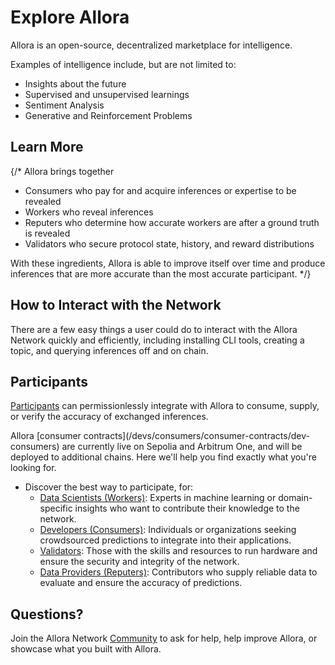 

# Explore Allora
 
Allora is an open-source, decentralized marketplace for intelligence.

Examples of intelligence include, but are not limited to:

- Insights about the future
- Supervised and unsupervised learnings
- Sentiment Analysis
- Generative and Reinforcement Problems

## Learn More

<Cards>
  <Card title="Home" href="/home/explore" />
  <Card title="Developers" href="/devs/get-started/setup-wallet" />
  <Card title="Community" href="/community/contribute" />
</Cards>

<Cards>
  <Card title="Participants" href="/home/participants" />
  <Card title="Layers of the Network" href="/home/layers" />
  <Card title="Tokenomics" href="/home/tokenomics" />
</Cards>

{/* Allora brings together
- Consumers who pay for and acquire inferences or expertise to be revealed
- Workers who reveal inferences
- Reputers who determine how accurate workers are after a ground truth is revealed
- Validators who secure protocol state, history, and reward distributions

With these ingredients, Allora is able to improve itself over time and produce inferences that are more accurate than the most accurate participant. */}

## How to Interact with the Network

There are a few easy things a user could do to interact with the Allora Network quickly and efficiently, including installing CLI tools, creating a topic, and querying inferences off and on chain. 

<Cards>
  <Card title="Installation" href="/devs/get-started/installation/cli" />
  <Card title="Setup a Wallet" href="/devs/get-started/setup-wallet" />
  <Card title="Basic Usage" href="/devs/get-started/basic-usage" />
  <Card title="Create a Topic" href="/devs/topic-creators/how-to-create-topic" />
  <Card title="Query Inferences" href="/devs/consumers/onchain-query-existing-data" />
</Cards>

## Participants

[Participants](/home/participants) can permissionlessly integrate with Allora to consume, supply, or verify the accuracy of exchanged inferences.

<Callout>
Allora [consumer contracts](/devs/consumers/consumer-contracts/dev-consumers) are currently live on Sepolia and Arbitrum One, and will be deployed to additional chains.
</Callout>
Here we'll help you find exactly what you're looking for.

- Discover the best way to participate, for:
  - [Data Scientists (Workers)](/devs/workers): Experts in machine learning or domain-specific insights who want to contribute their knowledge to the network.
  - [Developers (Consumers)](/devs/consumers): Individuals or organizations seeking crowdsourced predictions to integrate into their applications.
  - [Validators](/devs/validators): Those with the skills and resources to run hardware and ensure the security and integrity of the network.
  - [Data Providers (Reputers)](/devs/reputers): Contributors who supply reliable data to evaluate and ensure the accuracy of predictions.

## Questions?

Join the Allora Network [Community](/community/contribute) to ask for help, help improve Allora, or showcase what you built with Allora.
